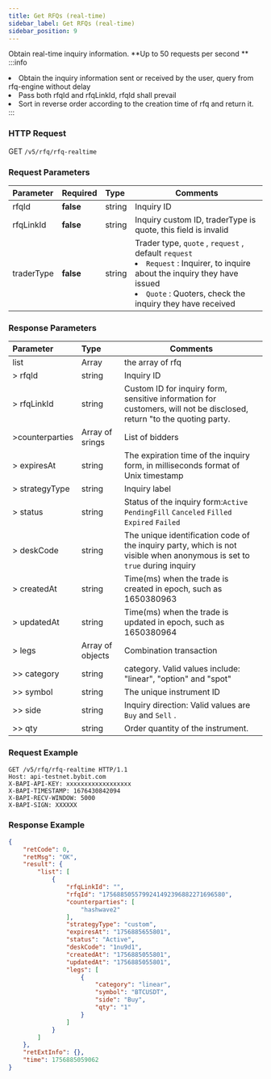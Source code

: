 ```yaml
---
title: Get RFQs (real-time)
sidebar_label: Get RFQs (real-time)
sidebar_position: 9
---
```

Obtain real-time inquiry information. **Up to 50 requests per second ** 
:::info
<li>Obtain the inquiry information sent or received by the user, query from rfq-engine without delay</li><li> Pass both rfqId and rfqLinkId, rfqId shall prevail</li><li>Sort in reverse order according to the creation time of rfq and return it.</li>
:::


### HTTP Request
GET `/v5/rfq/rfq-realtime`

### Request Parameters
| Parameter | Required | Type | Comments|
|:----- |:-------|:-----|------ |
|rfqId |**false** |string|Inquiry ID|
|rfqLinkId |**false** |string|Inquiry custom ID, traderType is quote, this field is invalid|
|traderType |**false**  |string |Trader type, `quote` , `request` , default `request`<li>`Request` : Inquirer, to inquire about the inquiry they have issued</li><li>`Quote` : Quoters, check the inquiry they have received</li>|


### Response Parameters
| Parameter | Type | Comments|
|:----- |:-----|----- |
|list |Array |the array of rfq|
|> rfqId |string |Inquiry ID|
|> rfqLinkId |string |Custom ID for inquiry form, sensitive information for customers, will not be disclosed, return "to the quoting party. |
|>counterparties |Array of srings |List of bidders |
|> expiresAt |string |The expiration time of the inquiry form, in milliseconds format of Unix timestamp |
|> strategyType |string |Inquiry label |
|> status |string |Status of the inquiry form:`Active` `PendingFill` `Canceled` `Filled` `Expired` `Failed` |
|> deskCode |string |The unique identification code of the inquiry party, which is not visible when anonymous is set to `true` during inquiry |
|> createdAt |string |Time(ms) when the trade is created in epoch, such as 1650380963 |
|> updatedAt |string |Time(ms) when the trade is updated in epoch, such as 1650380964 |
|> legs |Array of objects |Combination transaction |
|>> category |string |category. Valid values include: "linear", "option" and "spot" |
|>> symbol |string |The unique instrument ID|
|>> side |string |Inquiry direction: Valid values are `Buy` and `Sell` . |
|>> qty |string |Order quantity of the instrument. |

### Request Example

```http
GET /v5/rfq/rfq-realtime HTTP/1.1
Host: api-testnet.bybit.com
X-BAPI-API-KEY: xxxxxxxxxxxxxxxxxx
X-BAPI-TIMESTAMP: 1676430842094
X-BAPI-RECV-WINDOW: 5000
X-BAPI-SIGN: XXXXXX

```

### Response Example

```json
{
    "retCode": 0,
    "retMsg": "OK",
    "result": {
        "list": [
            {
                "rfqLinkId": "",
                "rfqId": "1756885055799241492396882271696580",
                "counterparties": [
                    "hashwave2"
                ],
                "strategyType": "custom",
                "expiresAt": "1756885655801",
                "status": "Active",
                "deskCode": "1nu9d1",
                "createdAt": "1756885055801",
                "updatedAt": "1756885055801",
                "legs": [
                    {
                        "category": "linear",
                        "symbol": "BTCUSDT",
                        "side": "Buy",
                        "qty": "1"
                    }
                ]
            }
        ]
    },
    "retExtInfo": {},
    "time": 1756885059062
}
```
